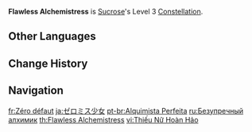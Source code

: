{{Constellation Infobox
|image       = Constellation Flawless Alchemistress.png
|description = Increases the Level of [[Astable Anemohypostasis Creation - 6308]] by 3.<br>Maximum upgrade level is 15.
|level       = 3
|character   = Sucrose
|utility1    = Talent Level Increase
|utility2    = Elemental Skill Level Increase
}}
'''Flawless Alchemistress''' is [[Sucrose]]'s Level 3 [[Constellation]].

==Other Languages==
{{Other Languages
|en      = Flawless Alchemistress
|zhs     = 零失误少女
|zhs_rm  = Líng Shīwù Shàonǚ
|zht     = 零失誤少女
|zht_rm  = Líng Shīwù Shàonǚ
|zh_tl   = Zero Mistake Girl
|ja      = ゼロミス少女
|ja_rm   = Zero Misu Shoujo
|ja_tl   = Zero Mistake Girl
|ko      = 실수하지 않는 소녀
|ko_tl   = Girl Who Makes No Mistake
|es      = Alquimista infalible
|es_tl   = Infallible Alchemist
|fr      = Zéro défaut
|fr_tl   = No Defect
|ru      = Безупречный алхимик
|ru_tl   = Flawless Alchemist
|th      = Flawless Achemistress
|vi      = Thiếu Nữ Hoàn Hảo
|vi_tl   = Perfect Damsel
|de      = Bestnote
|de_tl   = Perfect Score
|id      = Flawless Alchemistress
|pt      = Alquimista Perfeita
|pt_tl   = Perfect Alchemist
|tr      = Kusursuz Simyager
|tr_tl   = Perfect Alchemist
|it      = Alchimista infallibile
|it_tl   = Infallible Alchemist
}}

==Change History==
{{Change History|1.0}}

==Navigation==
{{Talent Navbox|Sucrose}}

[[fr:Zéro défaut]]
[[ja:ゼロミス少女]]
[[pt-br:Alquimista Perfeita]]
[[ru:Безупречный алхимик]]
[[th:Flawless Alchemistress]]
[[vi:Thiếu Nữ Hoàn Hảo]]